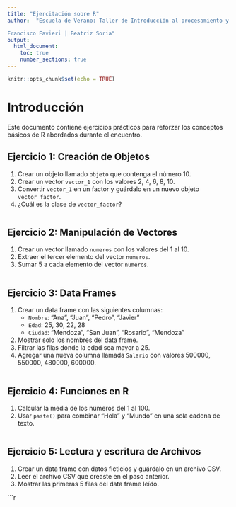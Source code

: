 ```yaml
---
title: "Ejercitación sobre R"
author:  "Escuela de Verano: Taller de Introducción al procesamiento y análisis de datos sobre mercado de trabajo con R - Febrero 2025. 

Francisco Favieri | Beatriz Soria"
output:
  html_document:
    toc: true
    number_sections: true
---
```


```r
knitr::opts_chunk$set(echo = TRUE)
```

# Introducción
Este documento contiene ejercicios prácticos para reforzar los conceptos básicos de R abordados durante el encuentro.

## Ejercicio 1: Creación de Objetos
1. Crear un objeto llamado `objeto` que contenga el número 10.
2. Crear un vector `vector_1` con los valores 2, 4, 6, 8, 10.
3. Convertir `vector_1` en un factor y guárdalo en un nuevo objeto `vector_factor`.
4. ¿Cuál es la clase de `vector_factor`?

```r

```

## Ejercicio 2: Manipulación de Vectores
1. Crear un vector llamado `numeros` con los valores del 1 al 10.
2. Extraer el tercer elemento del vector `numeros`.
3. Sumar 5 a cada elemento del vector `numeros`.


```r



```

## Ejercicio 3: Data Frames
1. Crear un data frame con las siguientes columnas:
   - `Nombre`: "Ana", "Juan", "Pedro", "Javier"
   - `Edad`: 25, 30, 22, 28
   - `Ciudad`: "Mendoza", "San Juan", "Rosario", "Mendoza"
2. Mostrar solo los nombres del data frame.
3. Filtrar las filas donde la edad sea mayor a 25.
4. Agregar una nueva columna llamada `Salario` con valores 500000, 550000, 480000, 600000.

```r


```

## Ejercicio 4: Funciones en R
1. Calcular la media de los números del 1 al 100.
2. Usar `paste()` para combinar "Hola" y "Mundo" en una sola cadena de texto.

```r

```

## Ejercicio 5: Lectura y escritura de Archivos
1. Crear un data frame con datos ficticios y guárdalo en un archivo CSV.
2. Leer el archivo CSV que creaste en el paso anterior.
3. Mostrar las primeras 5 filas del data frame leído.

```r

